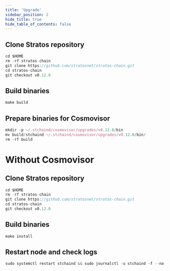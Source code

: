 ```yaml
---
title: 'Upgrade'
sidebar_position: 2
hide_title: true
hide_table_of_contents: false
---
```



<PageTitle
  iconUrl="img/stratos-icon.svg"
  title="Upgrade"
  chainId="stratos-1"
  version="v0.12.0"
/>

## Clone Stratos repository

```js
cd $HOME
rm -rf stratos-chain
git clone https://github.com/stratosnet/stratos-chain.git
cd stratos-chain
git checkout v0.12.0
```

## Build binaries

```js
make build
```

## Prepare binaries for Cosmovisor

```js
mkdir -p ~/.stchaind/cosmovisor/upgrades/v0.12.0/bin
mv build/stchaind ~/.stchaind/cosmovisor/upgrades/v0.12.0/bin/
rm -rf build
```

# Without Cosmovisor

## Clone Stratos repository

```js
cd $HOME
rm -rf stratos-chain
git clone https://github.com/stratosnet/stratos-chain.git
cd stratos-chain
git checkout v0.12.0
```

## Build binaries

```js
make install
```

## Restart node and check logs

```js
sudo systemctl restart stchaind && sudo journalctl -u stchaind -f --no-hostname -o cat
```
